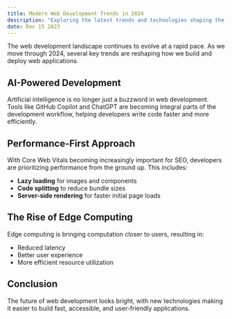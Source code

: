 ```yaml
---
title: Modern Web Development Trends in 2024
description: "Exploring the latest trends and technologies shaping the future of web development, from AI integration to performance optimization."
date: Dec 15 2023
---
```


The web development landscape continues to evolve at a rapid pace. As we move through 2024, several key trends are reshaping how we build and deploy web applications.

## AI-Powered Development

Artificial intelligence is no longer just a buzzword in web development. Tools like GitHub Copilot and ChatGPT are becoming integral parts of the development workflow, helping developers write code faster and more efficiently.

## Performance-First Approach

With Core Web Vitals becoming increasingly important for SEO, developers are prioritizing performance from the ground up. This includes:

- **Lazy loading** for images and components
- **Code splitting** to reduce bundle sizes
- **Server-side rendering** for faster initial page loads

## The Rise of Edge Computing

Edge computing is bringing computation closer to users, resulting in:

- Reduced latency
- Better user experience
- More efficient resource utilization

## Conclusion

The future of web development looks bright, with new technologies making it easier to build fast, accessible, and user-friendly applications.
